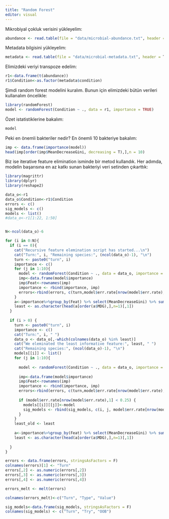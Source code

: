 ```yaml
---
title: "Random Forest"
editor: visual
---
```



Mikrobiyal çokluk verisini yükleyelim:

```r
abundance <- read.table(file = "data/microbial-abundance.txt", header = T, sep = "\t")
```

Metadata bilgisini yükleyelim:

```r
metadata <- read.table(file = "data/microbial-metadata.txt", header = T, stringsAsFactors = FALSE)
```

Elimizdeki veriyi transpoze edelim:

```r
r1<-data.frame(t(abundance))
r1$Condition<-as.factor(metadata$condition)
```

Şimdi random forest modelini kuralım. Bunun için elimizdeki bütün verileri kullanalım öncelikle:

```r
library(randomForest)
model <- randomForest(Condition ~ ., data = r1, importance = TRUE)
```

Özet istatistiklerine bakalım:

```r
model
```

Peki en önemli bakteriler nedir? En önemli 10 bakteriye bakalım:

```r
imp <- data.frame(importance(model))
head(imp[order(imp$MeanDecreaseGini, decreasing = T),],n = 10)
```

Biz ise iterative feature elimination isminde bir metod kullandık. Her adımda, modelin başarısına en az katkı sunan bakteriyi veri setinden çıkarttık:


```r

library(magrittr)
library(dplyr)
library(reshape2)

data_o<-r1
data_o$Condition<-r1$Condition
errors <- c()
sig_models <- c()
models <- list()
#data_o<-r1[1:22, 1:50]


N<-ncol(data_o)-6

for (i in 0:N){
  if (i == 0){
    cat("Recursive feature elemination script has started...\n")
    cat("Turn:", i, "Remaining species:", (ncol(data_o)-1), "\n")
    turn <- paste0("turn", i)
    importance <- c()
    for (j in 1:10){
      model <- randomForest(Condition ~ ., data = data_o, importance = TRUE)
      imp<-data.frame(model$importance)
      imp$Feat<-rownames(imp)
      importance <- rbind(importance, imp)
      errors<-rbind(errors, c(turn,model$err.rate[nrow(model$err.rate),]))
    }
    a<-importance%>%group_by(Feat) %>% select(MeanDecreaseGini) %>% summarise(MDG=mean(MeanDecreaseGini))
    least <- as.character(head(a[order(a$MDG),],n=1)[,1])
  }
  
  if (i > 0) {
    turn <- paste0("turn", i)
    importance <- c()
    cat("Turn:", i, " ")
    data_o <- data_o[,-which(colnames(data_o) %in% least)]
    cat("We eleminated the least informative feature:", least, " ")
    cat("Remaining species:", (ncol(data_o)-1), "\n")
    models[[i]] <- list()
    for (j in 1:10){
      
      model <- randomForest(Condition ~ ., data = data_o, importance = TRUE)
      
      imp<-data.frame(model$importance)
      imp$Feat<-rownames(imp)
      importance <- rbind(importance, imp)
      errors<-rbind(errors, c(turn,model$err.rate[nrow(model$err.rate),]))
      
      if (model$err.rate[nrow(model$err.rate),1] < 0.25) {
        models[[i]][[j]]<-model
        sig_models <- rbind(sig_models, c(i, j, model$err.rate[nrow(model$err.rate),1]))
      }
    }
    least_old <- least
    
    a<-importance%>%group_by(Feat) %>% select(MeanDecreaseGini) %>% summarise(MDG=mean(MeanDecreaseGini))
    least <- as.character(head(a[order(a$MDG),],n=1)[,1])
    
  }
}

errors <- data.frame(errors, stringsAsFactors = F)
colnames(errors)[1] <- "Turn"
errors[,2] <- as.numeric(errors[,2])
errors[,3] <- as.numeric(errors[,3])
errors[,4] <- as.numeric(errors[,4])

errors_melt <- melt(errors)

colnames(errors_melt)<-c("Turn", "Type", "Value")

sig_models<-data.frame(sig_models, stringsAsFactors = F)
colnames(sig_models) <- c("Turn", "Try", "OOB")
```


